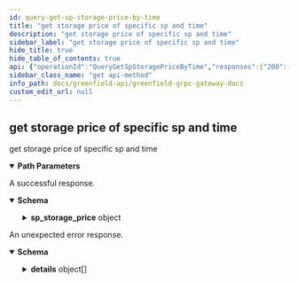 ```yaml
---
id: query-get-sp-storage-price-by-time
title: "get storage price of specific sp and time"
description: "get storage price of specific sp and time"
sidebar_label: "get storage price of specific sp and time"
hide_title: true
hide_table_of_contents: true
api: {"operationId":"QueryGetSpStoragePriceByTime","responses":{"200":{"description":"A successful response.","content":{"*/*":{"schema":{"type":"object","properties":{"sp_storage_price":{"type":"object","properties":{"sp_address":{"type":"string","title":"sp address"},"update_time_sec":{"type":"string","format":"int64","title":"update time, unix timestamp in seconds"},"read_price":{"type":"string","title":"read price, in bnb wei per charge byte"},"free_read_quota":{"type":"string","format":"uint64","title":"free read quota, in byte"},"store_price":{"type":"string","title":"store price, in bnb wei per charge byte"}},"title":"storage price of a specific sp"}}}}}},"default":{"description":"An unexpected error response.","content":{"*/*":{"schema":{"type":"object","properties":{"error":{"type":"string"},"code":{"type":"integer","format":"int32"},"message":{"type":"string"},"details":{"type":"array","items":{"type":"object","properties":{"type_url":{"type":"string"},"value":{"type":"string","format":"byte"}}}}}}}}}},"parameters":[{"name":"sp_addr","description":"operator address of sp","in":"path","required":true,"schema":{"type":"string"}},{"name":"timestamp","description":"unix timestamp in seconds. If it's 0, it will return the latest price.","in":"path","required":true,"schema":{"type":"string","format":"int64"}}],"tags":["Query"],"description":"get storage price of specific sp and time","method":"get","path":"/greenfield/sp/get_sp_storage_price_by_time/{sp_addr}/{timestamp}","info":{"title":"Greenfield - gRPC Gateway docs","description":"A REST interface for state queries","version":"1.0.0"},"postman":{"name":"get storage price of specific sp and time","description":{"type":"text/plain"},"url":{"path":["greenfield","sp","get_sp_storage_price_by_time",":sp_addr",":timestamp"],"host":["{{baseUrl}}"],"query":[],"variable":[{"disabled":false,"description":{"content":"(Required) operator address of sp","type":"text/plain"},"type":"any","value":"","key":"sp_addr"},{"disabled":false,"description":{"content":"(Required) unix timestamp in seconds. If it's 0, it will return the latest price.","type":"text/plain"},"type":"any","value":"","key":"timestamp"}]},"header":[{"key":"Accept","value":"*/*"}],"method":"GET"}}
sidebar_class_name: "get api-method"
info_path: docs/greenfield-api/greenfield-grpc-gateway-docs
custom_edit_url: null
---
```



## get storage price of specific sp and time



get storage price of specific sp and time

<details style={{"marginBottom":"1rem"}} data-collapsed={false} open={true}><summary style={{}}><strong>Path Parameters</strong></summary><div><ul><ParamsItem className={"paramsItem"} param={{"name":"sp_addr","description":"operator address of sp","in":"path","required":true,"schema":{"type":"string"}}}></ParamsItem><ParamsItem className={"paramsItem"} param={{"name":"timestamp","description":"unix timestamp in seconds. If it's 0, it will return the latest price.","in":"path","required":true,"schema":{"type":"string","format":"int64"}}}></ParamsItem></ul></div></details><div><ApiTabs><TabItem label={"200"} value={"200"}><div>

A successful response.

</div><div><MimeTabs schemaType={"response"}><TabItem label={"*/*"} value={"*/*"}><SchemaTabs><TabItem label={"Schema"} value={"Schema"}><details style={{}} data-collapsed={false} open={true}><summary style={{"textAlign":"left"}}><strong>Schema</strong></summary><div style={{"textAlign":"left","marginLeft":"1rem"}}></div><ul style={{"marginLeft":"1rem"}}><SchemaItem collapsible={true} className={"schemaItem"}><details style={{}}><summary style={{}}><strong>sp_storage_price</strong><span style={{"opacity":"0.6"}}> object</span></summary><div style={{"marginLeft":"1rem"}}><SchemaItem collapsible={false} name={"sp_address"} required={false} schemaName={"sp address"} qualifierMessage={undefined} schema={{"type":"string","title":"sp address"}}></SchemaItem><SchemaItem collapsible={false} name={"update_time_sec"} required={false} schemaName={"int64"} qualifierMessage={undefined} schema={{"type":"string","format":"int64","title":"update time, unix timestamp in seconds"}}></SchemaItem><SchemaItem collapsible={false} name={"read_price"} required={false} schemaName={"read price, in bnb wei per charge byte"} qualifierMessage={undefined} schema={{"type":"string","title":"read price, in bnb wei per charge byte"}}></SchemaItem><SchemaItem collapsible={false} name={"free_read_quota"} required={false} schemaName={"uint64"} qualifierMessage={undefined} schema={{"type":"string","format":"uint64","title":"free read quota, in byte"}}></SchemaItem><SchemaItem collapsible={false} name={"store_price"} required={false} schemaName={"store price, in bnb wei per charge byte"} qualifierMessage={undefined} schema={{"type":"string","title":"store price, in bnb wei per charge byte"}}></SchemaItem></div></details></SchemaItem></ul></details></TabItem><TabItem label={"Example (from schema)"} value={"Example (from schema)"}><ResponseSamples responseExample={"{\n  \"sp_storage_price\": {\n    \"sp_address\": \"string\",\n    \"update_time_sec\": \"string\",\n    \"read_price\": \"string\",\n    \"free_read_quota\": \"string\",\n    \"store_price\": \"string\"\n  }\n}"} language={"json"}></ResponseSamples></TabItem></SchemaTabs></TabItem></MimeTabs></div></TabItem><TabItem label={"default"} value={"default"}><div>

An unexpected error response.

</div><div><MimeTabs schemaType={"response"}><TabItem label={"*/*"} value={"*/*"}><SchemaTabs><TabItem label={"Schema"} value={"Schema"}><details style={{}} data-collapsed={false} open={true}><summary style={{"textAlign":"left"}}><strong>Schema</strong></summary><div style={{"textAlign":"left","marginLeft":"1rem"}}></div><ul style={{"marginLeft":"1rem"}}><SchemaItem collapsible={false} name={"error"} required={false} schemaName={"string"} qualifierMessage={undefined} schema={{"type":"string"}}></SchemaItem><SchemaItem collapsible={false} name={"code"} required={false} schemaName={"int32"} qualifierMessage={undefined} schema={{"type":"integer","format":"int32"}}></SchemaItem><SchemaItem collapsible={false} name={"message"} required={false} schemaName={"string"} qualifierMessage={undefined} schema={{"type":"string"}}></SchemaItem><SchemaItem collapsible={true} className={"schemaItem"}><details style={{}}><summary style={{}}><strong>details</strong><span style={{"opacity":"0.6"}}> object[]</span></summary><div style={{"marginLeft":"1rem"}}><li><div style={{"fontSize":"var(--ifm-code-font-size)","opacity":"0.6","marginLeft":"-.5rem","paddingBottom":".5rem"}}>Array [</div></li><SchemaItem collapsible={false} name={"type_url"} required={false} schemaName={"string"} qualifierMessage={undefined} schema={{"type":"string"}}></SchemaItem><SchemaItem collapsible={false} name={"value"} required={false} schemaName={"byte"} qualifierMessage={undefined} schema={{"type":"string","format":"byte"}}></SchemaItem><li><div style={{"fontSize":"var(--ifm-code-font-size)","opacity":"0.6","marginLeft":"-.5rem"}}>]</div></li></div></details></SchemaItem></ul></details></TabItem><TabItem label={"Example (from schema)"} value={"Example (from schema)"}><ResponseSamples responseExample={"{\n  \"error\": \"string\",\n  \"code\": 0,\n  \"message\": \"string\",\n  \"details\": [\n    {\n      \"type_url\": \"string\",\n      \"value\": \"string\"\n    }\n  ]\n}"} language={"json"}></ResponseSamples></TabItem></SchemaTabs></TabItem></MimeTabs></div></TabItem></ApiTabs></div>
      